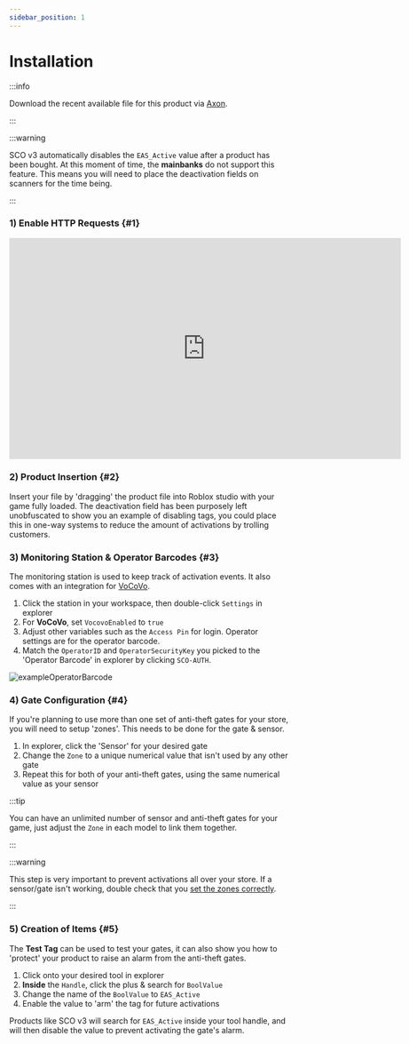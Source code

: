 ```yaml
---
sidebar_position: 1
---
```


# Installation

:::info

Download the recent available file for this product via [Axon](https://axon.whitehill.club).

:::

:::warning

SCO v3 automatically disables the `EAS_Active` value after a product has been bought. At this moment of time, the **mainbanks** do not support this feature. This means you will need to place the deactivation fields on scanners for the time being.

:::

### 1) Enable HTTP Requests {#1}
<iframe width="705.61" height="397.5" src="https://www.youtube.com/embed/qtKN_3Moi7M" title="Enabling HTTP Requests" frameborder="0" allow="accelerometer; autoplay; clipboard-write; encrypted-media; gyroscope; picture-in-picture; web-share; fullscreen"></iframe>

### 2) Product Insertion {#2}
Insert your file by 'dragging' the product file into Roblox studio with your game fully loaded. The deactivation field has been purposely left unobfuscated to show you an example of disabling tags, you could place this in one-way systems to reduce the amount of activations by trolling customers.

### 3) Monitoring Station & Operator Barcodes {#3}
The monitoring station is used to keep track of activation events. It also comes with an integration for [VoCoVo](https://discord.com/invite/3DR632F).

1. Click the station in your workspace, then double-click `Settings` in explorer
2. For **VoCoVo**, set `VocovoEnabled` to `true`
3. Adjust other variables such as the `Access Pin` for login. Operator settings are for the operator barcode.
4. Match the `OperatorID` and `OperatorSecurityKey` you picked to the 'Operator Barcode' in explorer by clicking `SCO-AUTH`.

![exampleOperatorBarcode](img/operatorBarcode.png)

### 4) Gate Configuration {#4}
If you're planning to use more than one set of anti-theft gates for your store, you will need to setup 'zones'. This needs to be done for the gate & sensor.

1. In explorer, click the 'Sensor' for your desired gate
2. Change the `Zone` to a unique numerical value that isn't used by any other gate
3. Repeat this for both of your anti-theft gates, using the same numerical value as your sensor

:::tip

You can have an unlimited number of sensor and anti-theft gates for your game, just adjust the `Zone` in each model to link them together.

:::

:::warning

This step is very important to prevent activations all over your store. If a sensor/gate isn't working, double check that you [set the zones correctly](#4).

:::

### 5) Creation of Items {#5}
The **Test Tag** can be used to test your gates, it can also show you how to 'protect' your product to raise an alarm from the anti-theft gates.

1. Click onto your desired tool in explorer
2. **Inside** the `Handle`, click the plus & search for `BoolValue`
3. Change the name of the `BoolValue` to `EAS_Active`
4. Enable the value to 'arm' the tag for future activations

Products like SCO v3 will search for `EAS_Active` inside your tool handle, and will then disable the value to prevent activating the gate's alarm.
